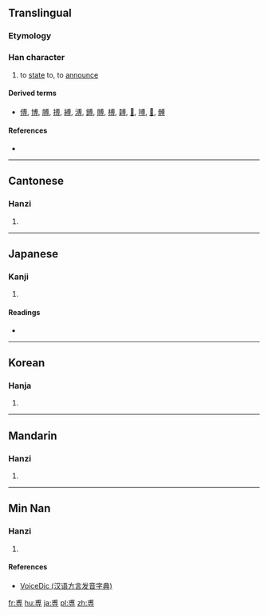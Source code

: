 {{also|專}}
==Translingual==

===Etymology===
{{Han compound|甫|寸|c1=p|c2=s|t1=flat|ls=psc}}

===Han character===
{{Han char|rn=41|rad=寸|as=07|sn=10|four=53342|canj=IBDI|ids=⿱甫寸}}

# to [[state]] to, to [[announce]]

====Derived terms====
* [[傅]], [[博]], [[膊]], [[搏]], [[縛]], [[溥]], [[鎛]], [[賻]], [[榑]], [[䪙]], [[𩌏]], [[㗘]], [[𢾭]], [[髆]]

====References====
* {{Han ref|kx=0294.120|dkj=07433|dj=0582.070|hdz=10506.070|uh=5C03|ud=23555|bh=D169|bd=53609}}

----

==Cantonese==

===Hanzi===
{{yue-hanzi|jyut=[[fu1]]|y=fu1}}

# {{defn|lang=yue|sort=寸07}}

----

==Japanese==

===Kanji===
{{ja-kanji|grade=|rs=寸07}}

# {{defn|lang=ja|sort=寸07}}

====Readings====
* {{ja-readings|on=[[ふ]] (fu), [[ほ]] (ho)|kun=[[しく]] (shiku), [[あまねし]] (amaneshi), [[もと]] (moto), [[はらう]] (harau)}}

----

==Korean==

===Hanja===
{{ko-hanja|hangeul=포|eumhun=|rv=po|mr=p'o|y=pho}}

# {{defn|lang=ko|sort=寸07}}

----

==Mandarin==

===Hanzi===
{{cmn-hanzi|pin=[[fū]] ([[fu1]])|wg=fu<sup>1</sup>}}

# {{defn|lang=cmn|sort=寸07}}

----

==Min Nan==

===Hanzi===
{{nan-hanzi|tlpa=hu (hu<sup>1</sup>)|gd=hu<sup>1</sup>}}

# {{defn|lang=nan|sort=寸07}}

====References====
*[http://cn.voicedic.com/ VoiceDic (汉语方言发音字典)]

[[fr:尃]]
[[hu:尃]]
[[ja:尃]]
[[pl:尃]]
[[zh:尃]]